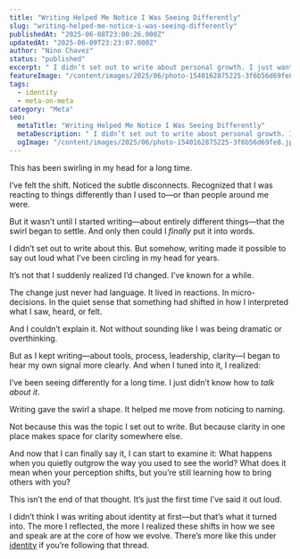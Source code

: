 ```yaml
---
title: "Writing Helped Me Notice I Was Seeing Differently"
slug: "writing-helped-me-notice-i-was-seeing-differently"
publishedAt: "2025-06-08T23:00:26.000Z"
updatedAt: "2025-06-09T23:23:07.000Z"
author: "Nino Chavez"
status: "published"
excerpt: " I didn’t set out to write about personal growth. I just wanted to get clearer. But writing about other things helped me finally put into words a shift I’ve been feeling for years—that sometimes growth changes how you see the world before you even realize it."
featureImage: "/content/images/2025/06/photo-1540162875225-3f6b56d69fe8.jpeg"
tags:
  - identity
  - meta-on-meta
category: "Meta"
seo:
  metaTitle: "Writing Helped Me Notice I Was Seeing Differently"
  metaDescription: " I didn’t set out to write about personal growth. I just wanted to get clearer. But writing about other things helped me finally put into words a shift I’ve been feeling for years—that sometimes growth changes how you see the world before you even realize it."
  ogImage: "/content/images/2025/06/photo-1540162875225-3f6b56d69fe8.jpeg"
---
```


This has been swirling in my head for a long time.

I’ve felt the shift. Noticed the subtle disconnects.
Recognized that I was reacting to things differently than I used to—or than people around me were.

But it wasn’t until I started writing—about entirely different things—that the swirl began to settle.
And only then could I *finally* put it into words.

I didn’t set out to write about this.
But somehow, writing made it possible to say out loud what I’ve been circling in my head for years.

It’s not that I suddenly realized I’d changed.
I’ve known for a while.

The change just never had language.
It lived in reactions. In micro-decisions. In the quiet sense that something had shifted in how I interpreted what I saw, heard, or felt.

And I couldn’t explain it. Not without sounding like I was being dramatic or overthinking.

But as I kept writing—about tools, process, leadership, clarity—I began to hear my own signal more clearly. And when I tuned into it, I realized:

I’ve been seeing differently for a long time.
I just didn’t know how to *talk about it*.

Writing gave the swirl a shape.
It helped me move from noticing to naming.

Not because this was the topic I set out to write.
But because clarity in one place makes space for clarity somewhere else.

And now that I can finally say it, I can start to examine it:
What happens when you quietly outgrow the way you used to see the world?
What does it mean when your perception shifts, but you’re still learning how to bring others with you?

This isn’t the end of that thought.
It’s just the first time I’ve said it out loud.

I didn’t think I was writing about identity at first—but that’s what it turned into. The more I reflected, the more I realized these shifts in how we see and speak are at the core of how we evolve. There’s more like this under [identity](/tag/identity/) if you’re following that thread.

